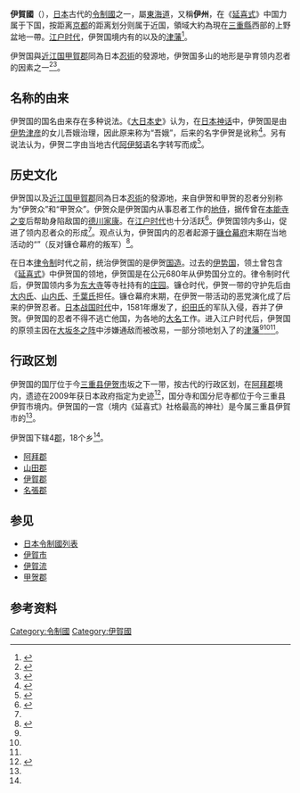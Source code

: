 {{基礎情報 令制国
|国名     = 伊賀国
|画像     = [[File:Old_Japan_Iga.svg|250px]]
|別称     = 伊州（{{lang|ja|いしゅう}}）
|所属     = [[東海道|東海道]]
|領域     = [[三重县|三重县]]西部<br>（[[伊賀市|伊賀市]]及[[名張市|名張市]]）
|国力     = 下国
|距離     = 近国
|郡       = 4郡18乡
|国府     = 三重县伊賀市<br>{{link-ja|伊贺国厅遗迹|伊賀国庁跡}}
|国分寺   = 三重县伊賀市<br>{{link-ja|伊贺国分寺遗迹|伊賀国分寺跡}}
|国分尼寺 = 三重县伊賀市<br>长乐山废寺遗迹
|一宮     = {{link-ja|敢国神社|敢国神社}}<ref name=Aekuni>{{cite web |title=敢國神社 |url=http://shinobinosato.com/heritage/spot22.html |website=忍びの里伊賀甲賀忍者協議会 |accessdate=2018-12-14 |archive-date=2020-06-26 |archive-url=https://web.archive.org/web/20200626081958/https://www.shinobinosato.com/heritage/spot22.html }}</ref>（三重县伊賀市）
}}
'''伊賀國'''（{{jpn|j=伊賀国|kyu=伊賀國|hg=いがのくに|hgt=|rm=Iganokuni|f=y}}），[[日本|日本]]古代的[[令制國|令制國]]之一，屬[[東海道|東海道]]，又稱'''伊州'''，在《[[延喜式|延喜式]]》中国力属于下国，按距离[[京都|京都]]的距离划分则属于近国，領域大約為現在[[三重縣|三重縣]]西部的上野盆地一帶。[[江户时代|江户时代]]，伊贺国境内有{{link-ja|筒井氏|筒井氏}}的{{link-ja|伊賀上野藩|伊賀上野藩}}以及{{link-ja|藤堂氏|藤堂氏}}的[[津藩|津藩]]<ref name=Iga>{{cite web|url=https://kotobank.jp/word/%E4%BC%8A%E8%B3%80%E5%9B%BD-30043|script-title=ja:伊賀国|publisher=朝日新聞社コトバンク|accessdate=2018-09-08|archive-url=https://web.archive.org/web/20180908202507/https://kotobank.jp/word/%E4%BC%8A%E8%B3%80%E5%9B%BD-30043|archive-date=2018-09-08|dead-url=no}}</ref>。

伊贺国與[[近江国|近江国]][[甲賀郡|甲賀郡]]同為日本[[忍術|忍術]]的發源地，伊贺国多山的地形是孕育领内忍者的因素之一<ref>{{cite web |title=忍者発祥の地 伊賀・甲賀 |url=http://shinobinosato.com/heritage/list.html |website=忍びの里伊賀甲賀忍者協議会   |accessdate=2018-12-14 |archive-date=2020-06-26 |archive-url=https://web.archive.org/web/20200626082006/https://www.shinobinosato.com/heritage/list.html }}</ref><ref name=Hu2017Iga>{{cite web |author1=胡煒權 |title=《忍者之國》電影外的歷史，信長父子為什麼要進攻伊賀？ |url=https://www.thenewslens.com/article/84658 |website=關鍵評論 |accessdate=2018-12-14 |archive-url=https://web.archive.org/web/20171211035636/https://www.thenewslens.com/article/84658 |archive-date=2017-12-11 |dead-url=no }}</ref>。

==名称的由来==
伊贺国的国名由来存在多种说法。《[[大日本史|大日本史]]》认为，在[[日本神话|日本神话]]中，伊贺国是由[[伊势津彦|伊势津彦]]的女儿吾娥治理，因此原来称为“吾娥”，后来的名字伊贺是讹称<ref name=Tokugawa1909290>{{cite book |author1=德川光圀 |author2=etal |title=大日本史 第142-143 卷290-292 志 |date=1907 |publisher=徳川总子 |doi=10.11501/769984 |url=http://dl.ndl.go.jp/info:ndljp/pid/769984 |access-date=2018-12-13 |archive-date=2018-12-14 |archive-url=https://web.archive.org/web/20181214105652/http://dl.ndl.go.jp/info:ndljp/pid/769984 |dead-url=no }}</ref>。另有说法认为，伊贺二字由当地古代[[阿伊努语|阿伊努语]]名字转写而成<ref>{{cite web |author1=澤田謙三 |script-title=ja:伊賀地方のエゾ語系地名 |url=http://www.iwashinbun.co.jp/data/iwanp/ezogo/index.html |website=伊賀の生活情報誌 |accessdate=2018-09-08 |archive-url=https://web.archive.org/web/20080604213617/http://www.iwashinbun.co.jp/data/iwanp/ezogo/index.html |archive-date=2008-06-04 |dead-url=no }}</ref>。

==历史文化==
伊贺国以及[[近江国|近江国]][[甲賀郡|甲賀郡]]同為日本[[忍術|忍術]]的發源地，来自伊贺和甲贺的忍者分别称为“伊贺众”和“甲贺众”。伊贺众是伊贺国内从事忍者工作的[[地侍|地侍]]，据传曾在[[本能寺之变|本能寺之变]]后帮助身陷敌国的[[德川家康|德川家康]]{{Link-ja|越過伊賀|伊賀越え|逃脱}}。在[[江户时代|江户时代]]也十分活跃<ref name=Igamono>{{cite web |script-title=ja:伊賀者 |url=https://kotobank.jp/word/伊賀者-30049 |accessdate=2018-12-14 |4= |publisher=朝日新聞社コトバンク |archive-date=2021-01-14 |archive-url=https://web.archive.org/web/20210114133737/https://kotobank.jp/word/%E4%BC%8A%E8%B3%80%E8%80%85-30049 }}</ref>。伊贺国领内多山，促进了领内忍者众的形成<ref name=Hu2017Iga/>。观点认为，伊贺国内的忍者起源于[[镰仓幕府|镰仓幕府]]末期在当地活动的“{{link-ja|恶党|悪党}}”（反对镰仓幕府的叛军）<ref name="小泉宜右Koizumi1981">{{cite book|author1=小泉宜右|author2=Yoshiaki Koizumi|title=悪党|url=https://books.google.com/books?id=-volAAAAMAAJ|year=1981|publisher=敎育社|page=194|access-date=2018-12-14|archive-date=2020-12-10|archive-url=https://web.archive.org/web/20201210202143/https://books.google.com/books?id=-volAAAAMAAJ}}</ref>。

在日本[[律令制|律令制]]时代之前，统治伊贺国的是伊贺[[国造|国造]]。过去的[[伊势国|伊势国]]，领土曾包含《[[延喜式|延喜式]]》中伊贺国的领地，伊贺国是在公元680年从伊势国分立的。律令制时代后，伊贺国领内多为[[东大寺|东大寺]]等寺社持有的[[庄园|庄园]]。镰仓时代，伊贺一带的守护先后由[[大内氏|大内氏]]、[[山内氏|山内氏]]、[[千葉氏|千葉氏]]担任。镰仓幕府末期，在伊贺一带活动的恶党演化成了后来的伊贺忍者。[[日本战国时代|日本战国时代]]中，1581年爆发了{{link-ja|天正伊贺之乱|天正伊賀の乱}}，[[织田氏|织田氏]]的军队入侵，吞并了伊贺。伊贺国的忍者不得不逃亡他国，为各地的[[大名_(称谓)|大名]]工作。进入江户时代后，伊贺国的原领主{{link-ja|筒井氏|筒井氏}}因在[[大坂冬之阵|大坂冬之阵]]中涉嫌通敌而被改易，一部分领地划入了{{link-ja|藤堂氏|藤堂氏}}的[[津藩|津藩]]<ref name=Iga/><ref name=Hu2017Iga/><ref name=Igamono/>。

==行政区划==
伊贺国{{link-ja|国衙}}的国厅位于今[[三重县|三重县]][[伊贺市|伊贺市]]坂之下一带，按古代的行政区划，在[[阿拜郡|阿拜郡]]境内，遗迹{{link-ja|伊贺国厅遗迹|伊賀国庁跡}}在2009年获日本政府指定为史迹<ref name=IgaA>{{cite web|url=https://kotobank.jp/word/%E4%BC%8A%E8%B3%80%E5%9B%BD%E5%BA%81%E8%B7%A1-1443180|script-title=ja:伊賀国庁跡|publisher=朝日新聞社コトバンク|accessdate=2018-09-08|title=存档副本|archive-url=https://web.archive.org/web/20171121125844/https://kotobank.jp/word/%E4%BC%8A%E8%B3%80%E5%9B%BD%E5%BA%81%E8%B7%A1-1443180|archive-date=2017-11-21|dead-url=no}}</ref>，国分寺和国分尼寺都位于今三重县伊賀市境内。伊贺国的一宫（境内《延喜式》社格最高的神社）是今属三重县伊賀市的{{link-ja|敢国神社|敢国神社}}<ref name=Aekuni/>。

伊贺国下辖4[[郡_(日本)|郡]]，18个乡<ref name=Tokugawa1909290/>。
*[[阿拜郡|阿拜郡]]
*[[山田郡_(三重縣)|山田郡]]
*[[伊賀郡|伊賀郡]]
*[[名張郡|名張郡]]

==参见==
*[[日本令制國列表|日本令制國列表]]
*[[伊賀市|伊賀市]]
*[[伊賀流|伊賀流]]
*[[甲贺郡|甲贺郡]]

==参考资料==
{{reflist}}

{{伊賀國的郡}}
{{日本令制國}}
{{DEFAULTSORT:Iga}}
[[Category:令制國|Category:令制國]]
[[Category:伊賀國|Category:伊賀國]]